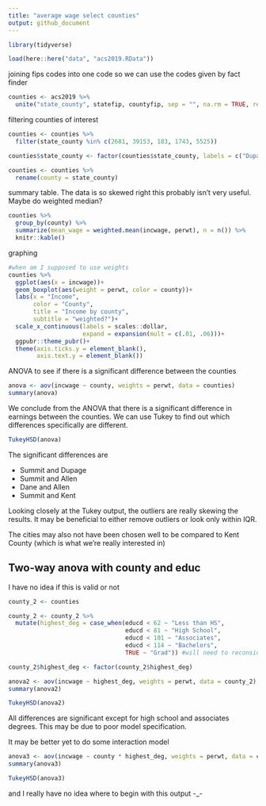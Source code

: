 ```yaml
---
title: "average wage select counties"
output: github_document
---
```



```r
library(tidyverse)
```

```r
load(here::here("data", "acs2019.RData"))
```

joining fips codes into one code so we can use the codes given by fact finder
```r
counties <- acs2019 %>% 
  unite("state_county", statefip, countyfip, sep = "", na.rm = TRUE, remove = FALSE)
```

filtering counties of interest
```r
counties <- counties %>% 
  filter(state_county %in% c(2681, 39153, 183, 1743, 5525))

counties$state_county <- factor(counties$state_county, labels = c("Dupage", "Allen", "Kent", "Summit", "Dane"))

counties <- counties %>% 
  rename(county = state_county)
```

summary table. The data is so skewed right this probably isn't very useful. Maybe do weighted median?
```r
counties %>% 
  group_by(county) %>% 
  summarize(mean_wage = weighted.mean(incwage, perwt), n = n()) %>% 
  knitr::kable()
```

graphing
```r
#when am I supposed to use weights
counties %>% 
  ggplot(aes(x = incwage))+
  geom_boxplot(aes(weight = perwt, color = county))+
  labs(x = "Income",
       color = "County",
       title = "Income by county",
       subtitle = "weighted?")+
  scale_x_continuous(labels = scales::dollar,
                     expand = expansion(mult = c(.01, .06)))+
  ggpubr::theme_pubr()+
  theme(axis.ticks.y = element_blank(),
        axis.text.y = element_blank())
```

ANOVA to see if there is a significant difference between the counties
```r
anova <- aov(incwage ~ county, weights = perwt, data = counties)
summary(anova)
```
We conclude from the ANOVA that there is a significant difference in earnings between the counties. We can use Tukey to find out which differences specifically are different.
```r
TukeyHSD(anova)

```
The significant differences are

- Summit and Dupage
- Summit and Allen
- Dane and Allen
- Summit and Kent

Looking closely at the Tukey output, the outliers are really skewing the results. It may be beneficial to either remove outliers or look only within IQR.

The cities may also not have been chosen well to be compared to Kent County (which is what we're really interested in)



## Two-way anova with county and educ

I have no idea if this is valid or not

```r
county_2 <- counties

county_2 <- county_2 %>% 
  mutate(highest_deg = case_when(educd < 62 ~ "Less than HS",
                                 educd < 81 ~ "High School",
                                 educd < 101 ~ "Associates",
                                 educd < 114 ~ "Bachelors",
                                 TRUE ~ "Grad")) #will need to reconsider these blocks

county_2$highest_deg <- factor(county_2$highest_deg)

anova2 <- aov(incwage ~ highest_deg, weights = perwt, data = county_2)
summary(anova2)
```

```r
TukeyHSD(anova2)
```
All differences are significant except for high school and associates degrees. This may be due to poor model specification.

It may be better yet to do some interaction model
```r
anova3 <- aov(incwage ~ county * highest_deg, weights = perwt, data = county_2)
summary(anova3)
```

```r
TukeyHSD(anova3)
```
and I really have no idea where to begin with this output -_-
